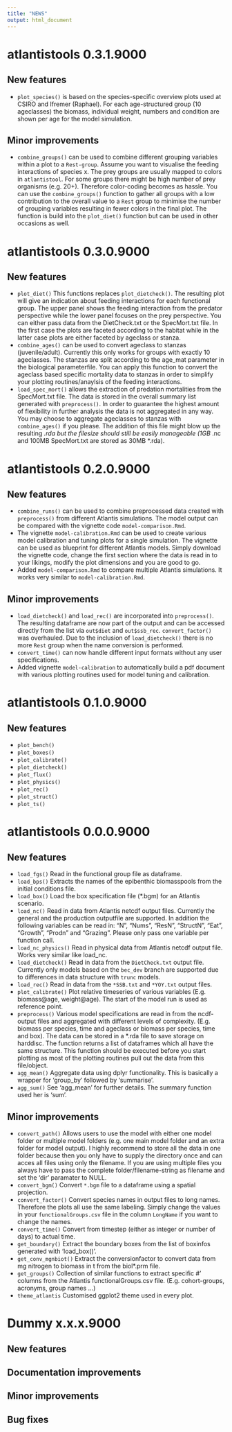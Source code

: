 ```yaml
---
title: "NEWS"
output: html_document
---
```


# atlantistools 0.3.1.9000
## New features
* `plot_species()` is based on the species-specific overview plots used at CSIRO and Ifremer (Raphael).
For each age-structured group (10 ageclasses) the biomass, individual weight, numbers and condition 
are shown per age for the model simulation.

## Minor improvements
* `combine_groups()` can be used to combine different grouping variables within a plot to a `Rest-group`.
Assume you want to visualise the feeding interactions of species x. The prey groups are usually
mapped to colors in `atlantistool`. For some groups there might be high number of prey organisms (e.g. 20+).
Therefore color-coding becomes as hassle. You can use the `combine_groups()` function to gather all
groups with a low contribution to the overall value to a `Rest` group to minimise the number of
grouping variables resulting in fewer colors in the final plot. The function is build into the `plot_diet()`
function but can be used in other occasions as well.

# atlantistools 0.3.0.9000
## New features
* `plot_diet()` This functions replaces `plot_dietcheck()`. The resulting plot will give an indication
about feeding interactions for each functional group. The upper panel shows the feeding interaction
from the predator perspective while the lower panel focuses on the prey perspective. You can either 
pass data from the DietCheck.txt or the SpecMort.txt file. In the first case the plots are faceted according
to the habitat while in the latter case plots are either faceted by ageclass or stanza. 
* `combine_ages()` can be used to convert ageclass to stanzas (juvenile/adult). Currently this only works
for groups with exactly 10 ageclasses. The stanzas are split according to the age_mat parameter in
the biological parameterfile. You can apply this function to convert the ageclass based specific mortality
data to stanzas in order to simplify your plotting routines/anaylsis of the feeding interactions.
* `load_spec_mort()` allows the extraction of predation mortalities from the SpecMort.txt file. The data is
stored in the overall summary list generated with `preprocess()`. In order to guarantee the highest amount
of flexibility in further analysis the data is not aggregated in any way. You may choose to aggregate
ageclasses to stanzas with `combine_ages()` if you please. The addition of this file might blow up
the resulting *.rda but the filesize should still be easily manageable (1GB *.nc and 100MB SpecMort.txt 
are stored as 30MB *.rda).

# atlantistools 0.2.0.9000

## New features
* `combine_runs()` can be used to combine preprocessed data created with `preprocess()` from different 
Atlantis simulations. The model output can be compared with the vignette code `model-comparison.Rmd`.
* The vignette `model-calibration.Rmd` can be used to create various model calibration and tuning plots
for a single simulation. The vignette can be used as blueprint for different Atlantis models. Simply
download the vignette code, change the first section where the data is read in to your likings,
modify the plot dimensions and you are good to go.
* Added `model-comparison.Rmd` to compare multiple Atlantis simulations. It works very similar to
`model-calibration.Rmd`.

## Minor improvements
* `load_dietcheck()` and `load_rec()` are incorporated into `preprocess()`. The resulting dataframe are now
part of the output and can be accessed directly from the list via `out$diet` and `out$ssb_rec`.
`convert_factor()` was overhauled. Due to the inclusion of `load_dietcheck()` there
is no more `Rest` group when the name conversion is performed.
* `convert_time()` can now handle different input formats without any user specifications.
* Added vignette `model-calibration` to automatically build a pdf document with various plotting routines
used for model tuning and calibration.

# atlantistools 0.1.0.9000

## New features

* `plot_bench()` 
* `plot_boxes()` 
* `plot_calibrate()` 
* `plot_dietcheck()` 
* `plot_flux()` 
* `plot_physics()` 
* `plot_rec()` 
* `plot_struct()` 
* `plot_ts()` 

# atlantistools 0.0.0.9000

## New features

* `load_fgs()` Read in the functional group file as dataframe.
* `load_bps()` Extracts the names of the epibenthic biomasspools from the initial conditions file.
* `load_box()` Load the box specification file (*.bgm) for an Atlantis scenario.
* `load_nc()` Read in data from Atlantis netcdf output files. Currently the general and the 
production outputfile are supported. In addition the following variables can be read in:
"N", "Nums", "ResN", "StructN", "Eat", "Growth", "Prodn" and "Grazing". Please only pass one
variable per function call. 
* `load_nc_physics()` Read in physical data from Atlantis netcdf output file. Works very
similar like load_nc.
* `load_dietcheck()` Read in data from the `DietCheck.txt` output file. Currently only models based on the
`bec_dev` branch are supported due to differences in data structure with `trunc` models.
* `load_rec()` Read in data from the `*SSB.txt` and `*YOY.txt` output files. 
* `plot_calibrate()` Plot relative timeseries of various variables (E.g. biomass@age, 
weight@age). The start of the model run is used as reference point.
* `preprocess()` Various model specifications are read in from the ncdf-output files
and aggregated with different levels of complexity. (E.g. biomass per species, time and ageclass
or biomass per species, time and box). The data can be stored in a *.rda file to save
storage on harddisc. The function returns a list of dataframes which all have the same structure.
This function should be executed before you start plotting as most of the plotting routines 
pull out the data from this file/object.
* `agg_mean()` Aggregate data using dplyr functionality. This is basically a wrapper
for 'group_by' followed by 'summarise'.
* `agg_sum()` See 'agg_mean' for further details. The summary function used her is 'sum'.

## Minor improvements

* `convert_path()` Allows users to use the model with either one model folder or multiple
model folders (e.g. one main model folder and an extra folder for model output). I highly 
recommend to store all the data in one folder because then you only have to supply the
directory once and can acces all files using only the filename. If you are using multiple
files you always have to pass the complete folder/filename-string as filename and set
the 'dir' paramater to NULL.
* `convert_bgm()` Convert `*.bgm` file to a dataframe using a spatial projection.
* `convert_factor()` Convert species names in output files to long names. Therefore the plots all
use the same labeling. Simply change the values in your `functionalGroups.csv` file in the column `LongName` 
if you want to change the names.
* `convert_time()` Convert from timestep (either as integer or number of days) to actual time.
* `get_boundary()` Extract the boundary boxes from the list of boxinfos generated with 'load_box()'. 
* `get_conv_mgnbiot()` Extract the conversionfactor to convert data from mg nitrogen to biomass in t
from the biol*.prm file.
* `get_groups()` Collection of similar functions to extract specific
#' columns from the Atlantis functionalGroups.csv file. (E.g. cohort-groups, acronyms, group names ...)
* `theme_atlantis` Customised ggplot2 theme used in every plot.

# Dummy x.x.x.9000
## New features
## Documentation improvements
## Minor improvements
## Bug fixes

